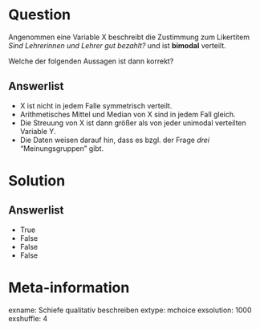 Question
========

Angenommen eine Variable X beschreibt die Zustimmung zum Likertitem *Sind Lehrerinnen und Lehrer gut bezahlt?* und ist __bimodal__ verteilt.

Welche der folgenden Aussagen ist dann korrekt?

Answerlist
----------
* X ist nicht in jedem Falle symmetrisch verteilt.
* Arithmetisches Mittel und Median von X sind in jedem Fall gleich.
* Die Streuung von X ist dann größer als von jeder unimodal verteilten Variable Y.
* Die Daten weisen darauf hin, dass es bzgl. der Frage _drei_ "Meinungsgruppen" gibt.


Solution
========

Answerlist
----------
* True
* False
* False
* False 

Meta-information
================
exname: Schiefe qualitativ beschreiben
extype: mchoice
exsolution: 1000
exshuffle: 4